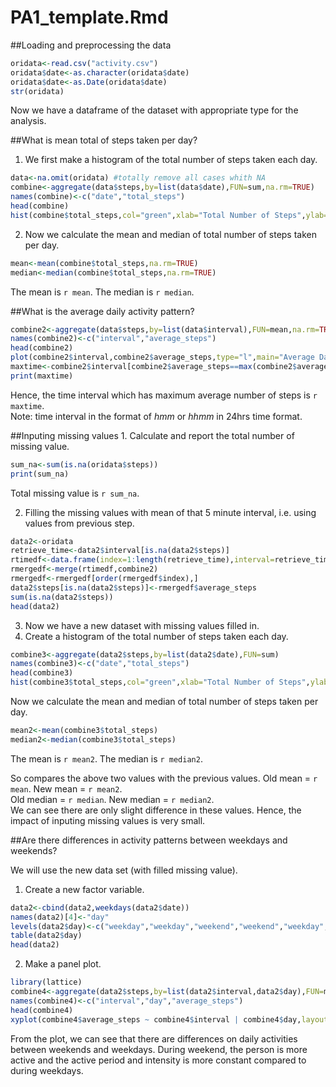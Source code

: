 PA1_template.Rmd
==================================

##Loading and preprocessing the data

```r
oridata<-read.csv("activity.csv")
oridata$date<-as.character(oridata$date)
oridata$date<-as.Date(oridata$date)
str(oridata)
```

Now we have a dataframe of the dataset with appropriate type for the analysis.

##What is mean total of steps taken per day?

1. We first make a histogram of the total number of steps taken each day.

```r
data<-na.omit(oridata) #totally remove all cases whith NA
combine<-aggregate(data$steps,by=list(data$date),FUN=sum,na.rm=TRUE)
names(combine)<-c("date","total_steps")
head(combine)
hist(combine$total_steps,col="green",xlab="Total Number of Steps",ylab="Frequency",main="Histogram of total steps each day")
```

2. Now we calculate the mean and median of total number of steps taken per day.

```r
mean<-mean(combine$total_steps,na.rm=TRUE)
median<-median(combine$total_steps,na.rm=TRUE)
```

The mean is `r mean`.
The median is `r median`.

##What is the average daily activity pattern?

```r
combine2<-aggregate(data$steps,by=list(data$interval),FUN=mean,na.rm=TRUE)
names(combine2)<-c("interval","average_steps")
head(combine2)
plot(combine2$interval,combine2$average_steps,type="l",main="Average Daily Activity Pattern",xlab="Time Interval",ylab="Average steps taken")
maxtime<-combine2$interval[combine2$average_steps==max(combine2$average_steps)]
print(maxtime)
```

Hence, the time interval which has maximum average number of steps is `r maxtime`.  
Note: time interval in the format of *hmm* or *hhmm* in 24hrs time format.

##Inputing missing values
1. Calculate and report the total number of missing value.
```r
sum_na<-sum(is.na(oridata$steps))
print(sum_na)
```
Total missing value is `r sum_na`.

2. Filling the missing values with mean of that 5 minute interval, i.e. using values from previous step.
```r
data2<-oridata
retrieve_time<-data2$interval[is.na(data2$steps)]
rtimedf<-data.frame(index=1:length(retrieve_time),interval=retrieve_time)
rmergedf<-merge(rtimedf,combine2)
rmergedf<-rmergedf[order(rmergedf$index),]
data2$steps[is.na(data2$steps)]<-rmergedf$average_steps
sum(is.na(data2$steps))
head(data2)
```
3. Now we have a new dataset with missing values filled in.
4. Create a histogram of the total number of steps taken each day.
```r
combine3<-aggregate(data2$steps,by=list(data2$date),FUN=sum)
names(combine3)<-c("date","total_steps")
head(combine3)
hist(combine3$total_steps,col="green",xlab="Total Number of Steps",ylab="Frequency",main="Histogram of total steps each day")
```
Now we calculate the mean and median of total number of steps taken per day.

```r
mean2<-mean(combine3$total_steps)
median2<-median(combine3$total_steps)
```

The mean is `r mean2`. 
The median is `r median2`.

So compares the above two values with the previous values.
Old mean = `r mean`. New mean = `r mean2`.  
Old median = `r median`. New median = `r median2`.  
We can see there are only slight difference in these values. Hence, the impact of inputing missing values is very small.

##Are there differences in activity patterns between weekdays and weekends?

We will use the new data set (with filled missing value).

1. Create a new factor variable.
```r
data2<-cbind(data2,weekdays(data2$date))
names(data2)[4]<-"day"
levels(data2$day)<-c("weekday","weekday","weekend","weekend","weekday","weekday","weekday")
table(data2$day)
head(data2)
```
2. Make a panel plot.
```r
library(lattice)
combine4<-aggregate(data2$steps,by=list(data2$interval,data2$day),FUN=mean)
names(combine4)<-c("interval","day","average_steps")
head(combine4)
xyplot(combine4$average_steps ~ combine4$interval | combine4$day,layout=c(1,2), type="l",xlab="Interval",ylab="Average number of steps")
```

From the plot, we can see that there are differences on daily activities between weekends and weekdays. During weekend, the person is more active and the active period and intensity is more constant compared to during weekdays.